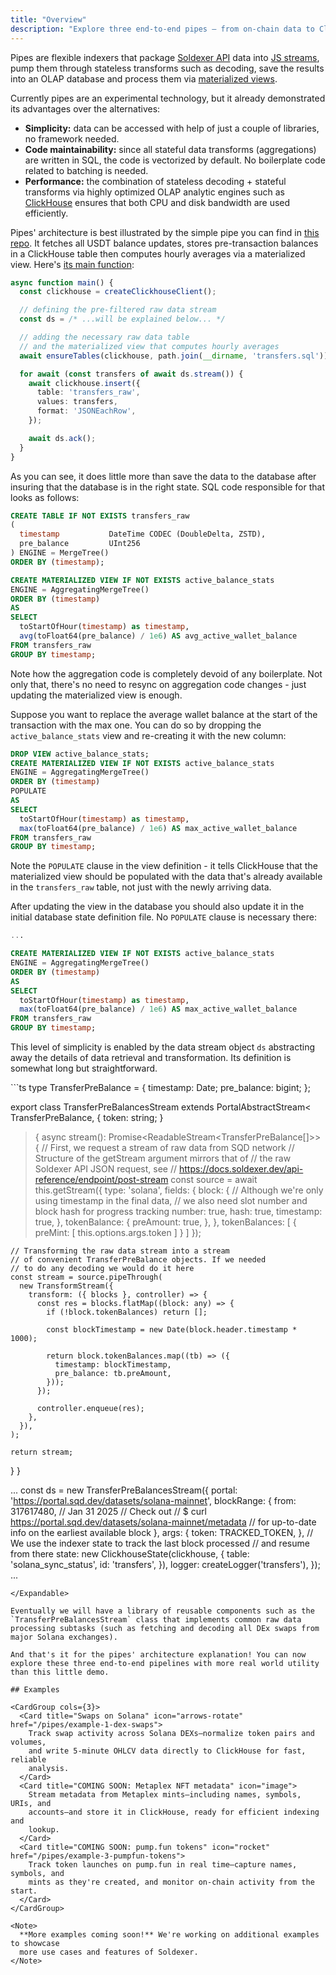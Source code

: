 ```yaml
---
title: "Overview"
description: "Explore three end-to-end pipes — from on-chain data to ClickHouse-ready insights"
---
```


Pipes are flexible indexers that package [Soldexer API](/api-reference-introduction) data into [JS streams](https://developer.mozilla.org/en-US/docs/Web/API/Streams_API), pump them through stateless transforms such as decoding, save the results into an OLAP database and process them via [materialized views](https://en.wikipedia.org/wiki/Materialized_view).

Currently pipes are an experimental technology, but it already demonstrated its advantages over the alternatives:
 - **Simplicity:** data can be accessed with help of just a couple of libraries, no framework needed.
 - **Code maintainability:** since all stateful data transforms (aggregations) are written in SQL, the code is vectorized by default. No boilerplate code related to batching is needed.
 - **Performance:** the combination of stateless decoding + stateful transforms via highly optimized OLAP analytic engines such as [ClickHouse](https://clickhouse.com) ensures that both CPU and disk bandwidth are used efficiently.

Pipes' architecture is best illustrated by the simple pipe you can find in [this repo](https://github.com/subsquid-labs/simple-pipe). It fetches all USDT balance updates, stores pre-transaction balances in a ClickHouse table then computes hourly averages via a materialized view. Here's [its main function](https://github.com/subsquid-labs/simple-pipe/blob/fdabc15395b93fab6a32f0a84681aac7c57b9870/src/main.ts#L79):
```ts
async function main() {
  const clickhouse = createClickhouseClient();

  // defining the pre-filtered raw data stream
  const ds = /* ...will be explained below... */

  // adding the necessary raw data table
  // and the materialized view that computes hourly averages
  await ensureTables(clickhouse, path.join(__dirname, 'transfers.sql'));

  for await (const transfers of await ds.stream()) {
    await clickhouse.insert({
      table: 'transfers_raw',
      values: transfers,
      format: 'JSONEachRow',
    });

    await ds.ack();
  }
}
```
As you can see, it does little more than save the data to the database after insuring that the database is in the right state. SQL code responsible for that looks as follows:
```sql src/transfers.sql
CREATE TABLE IF NOT EXISTS transfers_raw
(
  timestamp           DateTime CODEC (DoubleDelta, ZSTD),
  pre_balance         UInt256
) ENGINE = MergeTree()
ORDER BY (timestamp);

CREATE MATERIALIZED VIEW IF NOT EXISTS active_balance_stats
ENGINE = AggregatingMergeTree()
ORDER BY (timestamp)
AS
SELECT
  toStartOfHour(timestamp) as timestamp,
  avg(toFloat64(pre_balance) / 1e6) AS avg_active_wallet_balance
FROM transfers_raw
GROUP BY timestamp;
```
Note how the aggregation code is completely devoid of any boilerplate. Not only that, there's no need to resync on aggregation code changes - just updating the materialized view is enough.

<Expandable tile title="instructions on updating the materialized view">

Suppose you want to replace the average wallet balance at the start of the transaction with the max one. You can do so by dropping the `active_balance_stats` view and re-creating it with the new column:
```sql
DROP VIEW active_balance_stats;
CREATE MATERIALIZED VIEW IF NOT EXISTS active_balance_stats
ENGINE = AggregatingMergeTree()
ORDER BY (timestamp)
POPULATE
AS
SELECT
  toStartOfHour(timestamp) as timestamp,
  max(toFloat64(pre_balance) / 1e6) AS max_active_wallet_balance
FROM transfers_raw
GROUP BY timestamp;
```
Note the `POPULATE` clause in the view definition - it tells ClickHouse that the materialized view should be populated with the data that's already available in the `transfers_raw` table, not just with the newly arriving data.

After updating the view in the database you should also update it in the initial database state definition file. No `POPULATE` clause is necessary there:
```sql src/transfers.sql
...

CREATE MATERIALIZED VIEW IF NOT EXISTS active_balance_stats
ENGINE = AggregatingMergeTree()
ORDER BY (timestamp)
AS
SELECT
  toStartOfHour(timestamp) as timestamp,
  max(toFloat64(pre_balance) / 1e6) AS max_active_wallet_balance
FROM transfers_raw
GROUP BY timestamp;
```

</Expandable>

This level of simplicity is enabled by the data stream object `ds` abstracting away the details of data retrieval and transformation. Its definition is somewhat long but straightforward.

<Expandable title="full code">
```ts
type TransferPreBalance = {
  timestamp: Date;
  pre_balance: bigint;
};

export class TransferPreBalancesStream extends PortalAbstractStream<
  TransferPreBalance,
  { token: string; }
> {
  async stream(): Promise<ReadableStream<TransferPreBalance[]>> {
    // First, we request a stream of raw data from SQD network
    // Structure of the getStream argument mirrors that of
    // the raw Soldexer API JSON request, see
    // https://docs.soldexer.dev/api-reference/endpoint/post-stream
    const source = await this.getStream({
      type: 'solana',
      fields: {
        block: {
          // Although we're only using timestamp in the final data,
          // we also need slot number and block hash for progress tracking
          number: true,
          hash: true,
          timestamp: true,
        },
        tokenBalance: {
          preAmount: true,
        },
      },
      tokenBalances: [
        {
          preMint: [ this.options.args.token ]
        }
      ]
    });

    // Transforming the raw data stream into a stream
    // of convenient TransferPreBalance objects. If we needed
    // to do any decoding we would do it here
    const stream = source.pipeThrough(
      new TransformStream({
        transform: ({ blocks }, controller) => {
          const res = blocks.flatMap((block: any) => {
            if (!block.tokenBalances) return [];

            const blockTimestamp = new Date(block.header.timestamp * 1000);

            return block.tokenBalances.map((tb) => ({
              timestamp: blockTimestamp,
              pre_balance: tb.preAmount,
            }));
          });

          controller.enqueue(res);
        },
      }),
    );

    return stream;
  }
}

...
  const ds = new TransferPreBalancesStream({
    portal: 'https://portal.sqd.dev/datasets/solana-mainnet',
    blockRange: {
      from: 317617480, // Jan 31 2025
      // Check out
      // $ curl https://portal.sqd.dev/datasets/solana-mainnet/metadata
      // for up-to-date info on the earliest available block
    },
    args: {
      token: TRACKED_TOKEN,
    },
    // We use the indexer state to track the last block processed
    // and resume from there
    state: new ClickhouseState(clickhouse, {
      table: 'solana_sync_status',
      id: 'transfers',
    }),
    logger: createLogger('transfers'),
  });
...
```
</Expandable>

Eventually we will have a library of reusable components such as the `TransferPreBalancesStream` class that implements common raw data processing subtasks (such as fetching and decoding all DEx swaps from major Solana exchanges).

And that's it for the pipes' architecture explanation! You can now explore these three end-to-end pipelines with more real world utility than this little demo.

## Examples

<CardGroup cols={3}>
  <Card title="Swaps on Solana" icon="arrows-rotate" href="/pipes/example-1-dex-swaps">
    Track swap activity across Solana DEXs—normalize token pairs and volumes,
    and write 5-minute OHLCV data directly to ClickHouse for fast, reliable
    analysis.
  </Card>
  <Card title="COMING SOON: Metaplex NFT metadata" icon="image">
    Stream metadata from Metaplex mints—including names, symbols, URIs, and
    accounts—and store it in ClickHouse, ready for efficient indexing and
    lookup.
  </Card>
  <Card title="COMING SOON: pump.fun tokens" icon="rocket" href="/pipes/example-3-pumpfun-tokens">
    Track token launches on pump.fun in real time—capture names, symbols, and
    mints as they're created, and monitor on-chain activity from the start.
  </Card>
</CardGroup>

<Note>
  **More examples coming soon!** We're working on additional examples to showcase
  more use cases and features of Soldexer.
</Note>
